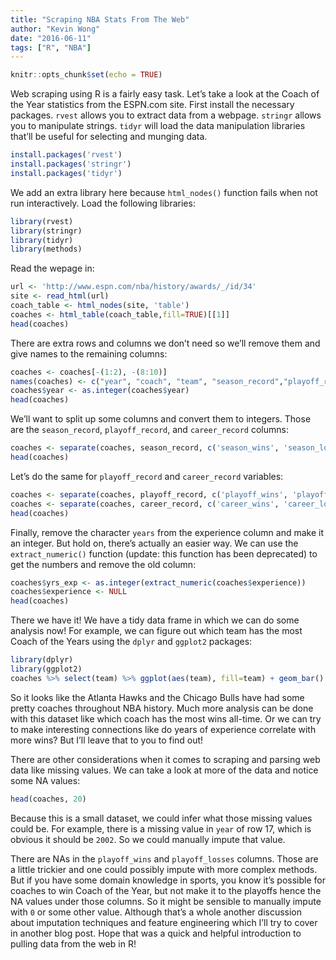 ---
title: "Scraping NBA Stats From The Web"
author: "Kevin Wong"
date: "2016-06-11"
tags: ["R", "NBA"]
---

```{r setup, include=FALSE}
knitr::opts_chunk$set(echo = TRUE)
```

Web scraping using R is a fairly easy task. Let's take a look at the Coach of the Year statistics from the ESPN.com site. First install the necessary packages. `rvest` allows you to extract data from a webpage. `stringr` allows you to manipulate strings. `tidyr` will load the data manipulation libraries that'll be useful for selecting and munging data.

```{r install, eval=FALSE}
install.packages('rvest')
install.packages('stringr')
install.packages('tidyr')
```

We add an extra library here because `html_nodes()` function fails when not run interactively. Load the following libraries:
```{r libraries, warning=FALSE, message=FALSE}
library(rvest)
library(stringr)
library(tidyr)
library(methods)
```

Read the wepage in:
```{r website}
url <- 'http://www.espn.com/nba/history/awards/_/id/34'
site <- read_html(url)
coach_table <- html_nodes(site, 'table')
coaches <- html_table(coach_table,fill=TRUE)[[1]]
head(coaches)
```

There are extra rows and columns we don't need so we'll remove them and give names to the remaining columns:
```{r}
coaches <- coaches[-(1:2), -(8:10)]
names(coaches) <- c("year", "coach", "team", "season_record","playoff_record","career_record","experience")
coaches$year <- as.integer(coaches$year)
head(coaches)
```

We'll want to split up some columns and convert them to integers. Those are the `season_record`, `playoff_record`, and `career_record` columns:
```{r}
coaches <- separate(coaches, season_record, c('season_wins', 'season_losses'), sep='-', remove=TRUE, convert=TRUE)
head(coaches)
```

Let's do the same for `playoff_record` and `career_record` variables:

```{r, warning=FALSE}
coaches <- separate(coaches, playoff_record, c('playoff_wins', 'playoff_losses'), sep='-', remove=TRUE, convert=TRUE)
coaches <- separate(coaches, career_record, c('career_wins', 'career_losses'), sep='-', remove=TRUE, convert=TRUE)
head(coaches)
```

Finally, remove the character `years` from the experience column and make it an integer. But hold on, there's actually an easier way. We can use the `extract_numeric()` function (update: this function has been deprecated) to get the numbers and remove the old column:

```{r, warning=FALSE, message=FALSE}
coaches$yrs_exp <- as.integer(extract_numeric(coaches$experience))
coaches$experience <- NULL
head(coaches)
```

There we have it! We have a tidy data frame in which we can do some analysis now! For example, we can figure out which team has the most Coach of the Years using the `dplyr` and `ggplot2` packages:

```{r ggplot, warning=FALSE, message=FALSE}
library(dplyr)
library(ggplot2)
coaches %>% select(team) %>% ggplot(aes(team), fill=team) + geom_bar() + coord_flip()
```

So it looks like the Atlanta Hawks and the Chicago Bulls have had some pretty coaches throughout NBA history. Much more analysis can be done with this dataset like which coach has the most wins all-time. Or we can try to make interesting connections like do years of experience correlate with more wins? But I'll leave that to you to find out!

There are other considerations when it comes to scraping and parsing web data like missing values. We can take a look at more of the data and notice some NA values:

```{r missing}
head(coaches, 20)
```

Because this is a small dataset, we could infer what those missing values could be. For example, there is a missing value in `year` of row 17, which is obvious it should be `2002`. So we could manually impute that value. 

There are NAs in the `playoff_wins` and `playoff_losses` columns. Those are a little trickier and one could possibly impute with more complex methods. But if you have some domain knowledge in sports, you know it's possible for coaches to win Coach of the Year, but not make it to the playoffs hence the NA values under those columns. So it might be sensible to manually impute with `0` or some other value. Although that's a whole another discussion about imputation techniques and feature engineering which I'll try to cover in another blog post. Hope that was a quick and helpful introduction to pulling data from the web in R!
